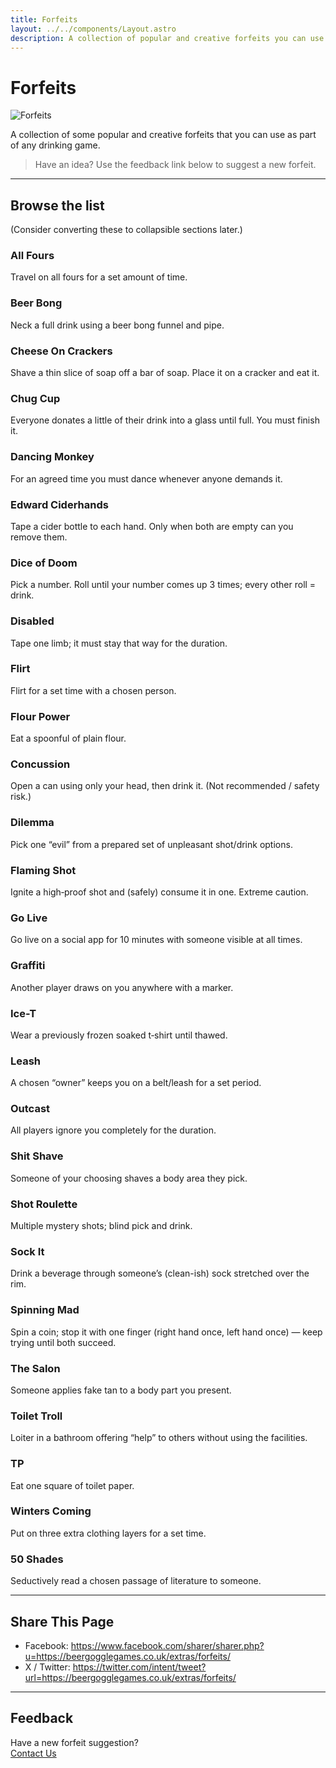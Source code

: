 ```yaml
---
title: Forfeits
layout: ../../components/Layout.astro
description: A collection of popular and creative forfeits you can use in any drinking game.
---
```


# Forfeits

![Forfeits](/images/forfeits.webp)

A collection of some popular and creative forfeits that you can use as part of any drinking game.

> Have an idea? Use the feedback link below to suggest a new forfeit.

---

## Browse the list

(Consider converting these to collapsible sections later.)

### All Fours
Travel on all fours for a set amount of time.

### Beer Bong
Neck a full drink using a beer bong funnel and pipe.

### Cheese On Crackers
Shave a thin slice of soap off a bar of soap. Place it on a cracker and eat it.

### Chug Cup
Everyone donates a little of their drink into a glass until full. You must finish it.

### Dancing Monkey
For an agreed time you must dance whenever anyone demands it.

### Edward Ciderhands
Tape a cider bottle to each hand. Only when both are empty can you remove them.

### Dice of Doom
Pick a number. Roll until your number comes up 3 times; every other roll = drink.

### Disabled
Tape one limb; it must stay that way for the duration.

### Flirt
Flirt for a set time with a chosen person.

### Flour Power
Eat a spoonful of plain flour.

### Concussion
Open a can using only your head, then drink it. (Not recommended / safety risk.)

### Dilemma
Pick one “evil” from a prepared set of unpleasant shot/drink options.

### Flaming Shot
Ignite a high‑proof shot and (safely) consume it in one. Extreme caution.

### Go Live
Go live on a social app for 10 minutes with someone visible at all times.

### Graffiti
Another player draws on you anywhere with a marker.

### Ice-T
Wear a previously frozen soaked t‑shirt until thawed.

### Leash
A chosen “owner” keeps you on a belt/leash for a set period.

### Outcast
All players ignore you completely for the duration.

### Shit Shave
Someone of your choosing shaves a body area they pick.

### Shot Roulette
Multiple mystery shots; blind pick and drink.

### Sock It
Drink a beverage through someone’s (clean-ish) sock stretched over the rim.

### Spinning Mad
Spin a coin; stop it with one finger (right hand once, left hand once) — keep trying until both succeed.

### The Salon
Someone applies fake tan to a body part you present.

### Toilet Troll
Loiter in a bathroom offering “help” to others without using the facilities.

### TP
Eat one square of toilet paper.

### Winters Coming
Put on three extra clothing layers for a set time.

### 50 Shades
Seductively read a chosen passage of literature to someone.

---

## Share This Page

- Facebook: https://www.facebook.com/sharer/sharer.php?u=https://beergogglegames.co.uk/extras/forfeits/
- X / Twitter: https://twitter.com/intent/tweet?url=https://beergogglegames.co.uk/extras/forfeits/

---

## Feedback

Have a new forfeit suggestion?  
[Contact Us](/contact/)
